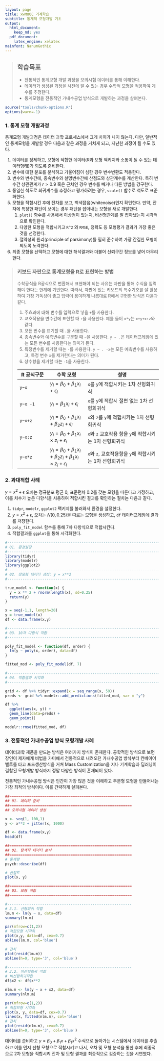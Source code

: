 ```yaml
---
layout: page
title: xwMOOC 기계학습
subtitle: 통계적 모형개발 기초
output:
  html_document: 
    keep_md: yes
  pdf_document:
    latex_engine: xelatex
mainfont: NanumGothic
---
```

 
> ## 학습목표 {.objectives}
>
> * 전통적인 통계모형 개발 과정을 모의시험 데이터를 통해 이해한다.
> * 데이터가 생성된 과정을 사전에 알 수 있는 경우 수학적 모형을 적용하여 계수를 추정한다.
> * 통계모형을 전통적인 가내수공업 방식으로 개발하는 과정을 살펴본다.

```r
source("tools/chunk-options.R")
options(warn=-1)
```


### 1. 통계 모형 개발과정

통계모형 개발과정은 데이터 과학 프로세스에서 크게 차이가 나지 않는다. 
다만, 일반적인 통계모형을 개발할 경우 다음과 같은 과정을 거치게 되고, 지난한 과정이 될 수도 있다.

1. 데이터를 정제하고, 모형에 적합한 데이터(R과 모형 팩키지와 소통이 될 수 있는 데이터형태)가 되도록 준비한다.
1. 변수에 대한 분포를 분석하고 기울어짐이 심한 경우 변수변환도 적용한다.
1. 변수와 변수간에, 종속변수와 설명변수간에 산점도와 상관계수를 계산한다. 특히 변수간 상관관계가 $r > 0.9$ 혹은 근처인 경우 변수를 빼거나 다른 방법을 강구한다.
1. 동일한 척도로 회귀계수를 추정하고 평가하려는 경우, `scale()` 함수로 척도로 표준화한다.
1. 모형을 적합시킨 후에 잔차를 보고, 백색잡음(whitenoise)인지 확인한다. 만약, 잔차에 특정한 패턴이 보이는 경우 패턴을 잡아내는 모형을 새로 개발한다.
    1. `plot()` 함수를 사용해서 이상점이 있는지, 비선형관계를 잘 잡아냈는지 시각적으로 확인한다.
    1. 다양한 모형을 적합시키고 `R^2` 와 `RMSE`, 정확도 등 모형평가 결과가 가장 좋은 것을 선정한다.
    1. 절약성의 원리(principle of parsimony)를 필히 준수하여 가장 간결한 모형이 되도록 노력한다.
1. 최종 모형을 선택하고 모형에 대한 해석결과와 더불어 신뢰구간 정보를 넣어 마무리한다.    

> ### 키보드 자판으로 통계모형을 R로 표현하는 방법 {.callout}
> 
> 수학공식을 R공식으로 변환해서 표현해야 되는 사유는 자판을 통해 수식을 입력해야 한다는 한계에 기인한다.
> 따라서, 자판에 있는 키보드의 특수기호를 잘 활용하여 가장 가독성이 좋고 입력이 용이하게 나름대로 R에서 
> 구현한 방식은 다음과 같다.
> 
> 1. 주효과에 대해 변수를 입력으로 넣을 `+`를 사용한다.
> 1. 교호작용을 변수간에 표현할 때 `:`을 사용한다. 예를 들어 `x*y`는 `x+y+x:z`와 같다.
> 1. 모든 변수를 표기할 때 `.`을 사용한다. 
> 1. 종속변수와 예측변수를 구분할 때 `~`을 사용한다. `y ~ .`은 데이터프레임에 있는 모든 변수를 사용한다는 의미가 된다.
> 1. 특정변수를 제거할 때는 `-`를 사용한다. `y ~ . -x`는 모든 예측변수를 사용하고, 특정 변수 `x`를 제거한다는 의미가 된다.
> 1. 상수항을 제거할 때는 `-1`을 사용한다.
> 
> 
> | R 공식구문 | 수학 모형 | 설명 |
> |------------|---------------|-----------------------------|
> |`y~x`       | $y_i = \beta_0 + \beta_1 x_i + \epsilon_i$ | `x`를 `y`에 적합시키는 1차 선형회귀식 |
> |`y~x -1`       | $y_i = \beta_1 x_i + \epsilon_i$ | `x`를 `y`에 적합시 절편 없는 1차 선형회귀식 |
> |`y~x+z`       | $y_i = \beta_0 + \beta_1 x_i + \beta_2 z_i +\epsilon_i$ | `x`와 `z`를 `y`에 적합시키는 1차 선형회귀식 |
> |`y~x:z`       | $y_i = \beta_0 + \beta_1 x_i \times z_i +\epsilon_i$ | `x`와 `z` 교호작용 항을 `y`에 적합시키는 1차 선형회귀식 |
> |`y~x*z`       | $y_i = \beta_0 + \beta_1 x_i + \beta_2 z_i + \beta_1 x_i \times z_i +\epsilon_i$ | `x`와 `z`, 교호작용항을 `y`에 적합시키는 1차 선형회귀식 |

### 2. 과대적합 사례

$y=x^2 + \epsilon$ 오차는 정규분포 평균 0, 표준편차 0.2를 갖는 모형을 따른다고 가정하고, 
이를 차수가 높은 다항식을 사용하여 적합시킨 결과를 확인하는 절차는 다음과 같다.

1. `tidyr`, `modelr`, `ggplot2` 팩키지를 불러와서 환경을 설정한다.
1. $y=x^2 + \epsilon$, 오차는 $N(0, 0.25)$을 따르는 모형을 생성하고, `df` 데이터프레임에 결과를 저장한다.
1. `poly_fit_model` 함수를 통해 7차 다항식으로 적합시킨다.
1. 적합결과를 `ggplot`을 통해 시각화한다.


``` r
#--------------------------------------------------------------------------------
# 01. 환경설정
#--------------------------------------------------------------------------------
library(tidyr)
library(modelr)
library(ggplot2)
#--------------------------------------------------------------------------------
# 02. 참모형 데이터 생성: y = x**2
#--------------------------------------------------------------------------------

true_model <- function(x) {
  y = x ** 2 + rnorm(length(x), sd=0.25)
  return(y)
}

x = seq(-1,1, length=20)
y = true_model(x)
df <- data.frame(x,y)

#--------------------------------------------------------------------------------
# 03. 10차 다항식 적합
#--------------------------------------------------------------------------------

poly_fit_model <- function(df, order) {
  lm(y ~ poly(x, order), data=df)
}

fitted_mod <- poly_fit_model(df, 7)

#--------------------------------------------------------------------------------
# 04. 적합결과 시각화
#--------------------------------------------------------------------------------

grid <- df %>% tidyr::expand(x = seq_range(x, 50))
preds <- grid %>% modelr::add_predictions(fitted_mod, var = "y")

df %>% 
  ggplot(aes(x, y)) +
  geom_line(data=preds) +
  geom_point()

modelr::rmse(fitted_mod, df)
```

### 3. 전통적인 가내수공업 방식 모형개발 사례

데이터과학 제품을 만드는 방식은 여러가지 방식이 존재한다. 공학적인 방식으로 보면
장인이 제자에게 비법을 가미해서 전통적으로 내려오던 가내수공업 방식부터 컨베이어 벨트를 타고 포드생산방식을 거쳐
Mass Customization을 지나 기계학습과 딥러닝이 결합된 모형개발 방식까지 정말 다양한 방식이 혼재되어 있다.

전통적인 가내수공업 방식은 인간이 가장 많은 것을 이해하고 주문형 모형을 만들어내는 가장 최적의 방식이다.
이를 간략하게 살펴본다.

```r
##========================================================
## 01. 데이터 준비
##========================================================
## 모의시험 데이터 생성

x <- seq(1, 100,1)
y <- x**2 + jitter(x, 1000)

df <- data.frame(x,y)
head(df)

##========================================================
## 02. 탐색적 데이터 분석
##========================================================
# 통계량
psych::describe(df)

# 산점도
plot(x, y)

##========================================================
## 03. 모형 적합
##========================================================

#---------------------------------------------------------
# 3.1. 선형회귀 적합
lm.m <- lm(y ~ x, data=df)
summary(lm.m)

par(mfrow=c(1,2))
# 적합모형 시각화
plot(x,y, data=df, cex=0.7)
abline(lm.m, col='blue')

# 잔차 
plot(resid(lm.m))
abline(h=0, type='3', col='blue')

#---------------------------------------------------------
# 3.2. 비선형회귀 적합
# 비선형회귀적합
df$x2 <- df$x**2

nlm.m <- lm(y ~ x + x2, data=df)
summary(nlm.m)

par(mfrow=c(1,2))
# 적합모형 시각화
plot(x, y, data=df, cex=0.7)
lines(x, fitted(nlm.m), col='blue')
# 잔차 
plot(resid(nlm.m), cex=0.7)
abline(h=0, type='3', col='blue')
```

데이터를 준비하고 $y = \beta_0 + \beta_1 x + \beta_1 x^2$ 수식으로 돌아가는 시스템에서 데이터를 추출하고 이를 먼저 선형 모형으로 적합시키고 나서, 오차 및 모형 분석을 통한 후에 최종적으로 2차 모형을 적합시켜 잔차 및 모형 결과를 최종적으로 검증하는 것을 시연했다.
